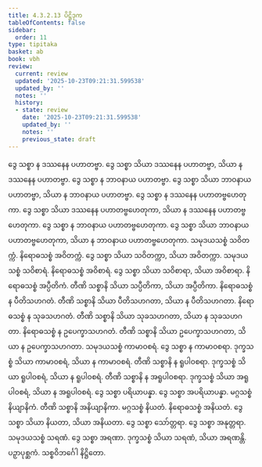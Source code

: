 ```yaml
---
title: 4.3.2.13 ပိဋ္ဌိဒုက
tableOfContents: false
sidebar:
  order: 11
type: tipitaka
basket: ab
book: vbh
review:
  current: review
  updated: '2025-10-23T09:21:31.599538'
  updated_by: ''
  notes: ''
  history:
  - state: review
    date: '2025-10-23T09:21:31.599538'
    updated_by: ''
    notes: ''
    previous_state: draft
---
```



<ReviewStatus review={frontmatter.review} showDetails={true} />

<HypothesisAnnotation frontmatter={frontmatter} />

<DynamicBreadcrumb />

<Paragraph number="855" book="vbh">
ဒွေ သစ္စာ န ဒဿနေန ပဟာတဗ္ဗာ. ဒွေ သစ္စာ သိယာ ဒဿနေန ပဟာတဗ္ဗာ, သိယာ န ဒဿနေန ပဟာတဗ္ဗာ. ဒွေ သစ္စာ န ဘာဝနာယ ပဟာတဗ္ဗာ. ဒွေ သစ္စာ သိယာ ဘာဝနာယ ပဟာတဗ္ဗာ, သိယာ န ဘာဝနာယ ပဟာတဗ္ဗာ. ဒွေ သစ္စာ န ဒဿနေန ပဟာတဗ္ဗဟေတုကာ. ဒွေ သစ္စာ သိယာ ဒဿနေန ပဟာတဗ္ဗဟေတုကာ, သိယာ န ဒဿနေန ပဟာတဗ္ဗဟေတုကာ. ဒွေ သစ္စာ န ဘာဝနာယ ပဟာတဗ္ဗဟေတုကာ. ဒွေ သစ္စာ သိယာ ဘာဝနာယ ပဟာတဗ္ဗဟေတုကာ, သိယာ န ဘာဝနာယ ပဟာတဗ္ဗဟေတုကာ. သမုဒယသစ္စံ သဝိတက္ကံ. နိရောဓသစ္စံ အဝိတက္ကံ. ဒွေ သစ္စာ သိယာ သဝိတက္ကာ, သိယာ အဝိတက္ကာ. သမုဒယသစ္စံ သဝိစာရံ. နိရောဓသစ္စံ အဝိစာရံ. ဒွေ သစ္စာ သိယာ သဝိစာရာ, သိယာ အဝိစာရာ. နိရောဓသစ္စံ အပ္ပီတိကံ. တီဏိ သစ္စာနိ သိယာ သပ္ပီတိကာ, သိယာ အပ္ပီတိကာ. နိရောဓသစ္စံ န ပီတိသဟဂတံ. တီဏိ သစ္စာနိ သိယာ ပီတိသဟဂတာ, သိယာ န ပီတိသဟဂတာ. နိရောဓသစ္စံ န သုခသဟဂတံ. တီဏိ သစ္စာနိ သိယာ သုခသဟဂတာ, သိယာ န သုခသဟဂတာ. နိရောဓသစ္စံ န ဥပေက္ခာသဟဂတံ. တီဏိ သစ္စာနိ သိယာ ဥပေက္ခာသဟဂတာ, သိယာ န ဥပေက္ခာသဟဂတာ.
</Paragraph>

<Paragraph number="856" book="vbh">
သမုဒယသစ္စံ ကာမာဝစရံ. ဒွေ သစ္စာ န ကာမာဝစရာ. ဒုက္ခသစ္စံ သိယာ ကာမာဝစရံ, သိယာ န ကာမာဝစရံ. တီဏိ သစ္စာနိ န ရူပါဝစရာ. ဒုက္ခသစ္စံ သိယာ ရူပါဝစရံ, သိယာ န ရူပါဝစရံ. တီဏိ သစ္စာနိ န အရူပါဝစရာ. ဒုက္ခသစ္စံ သိယာ အရူပါဝစရံ, သိယာ န အရူပါဝစရံ. ဒွေ သစ္စာ ပရိယာပန္နာ. ဒွေ သစ္စာ အပရိယာပန္နာ. မဂ္ဂသစ္စံ နိယျာနိကံ. တီဏိ သစ္စာနိ အနိယျာနိကာ. မဂ္ဂသစ္စံ နိယတံ. နိရောဓသစ္စံ အနိယတံ. ဒွေ သစ္စာ သိယာ နိယတာ, သိယာ အနိယတာ. ဒွေ သစ္စာ သော်တ္တရာ. ဒွေ သစ္စာ အနုတ္တရာ. သမုဒယသစ္စံ သရဏံ. ဒွေ သစ္စာ အရဏာ. ဒုက္ခသစ္စံ သိယာ သရဏံ, သိယာ အရဏန္တိ.

</Paragraph>

<Paragraph number="857" type="center" book="vbh">
ပဉှာပုစ္ဆကံ.



</Paragraph>

<Paragraph number="858" type="center" book="vbh">
သစ္စဝိဘင်္ဂေါ နိဋ္ဌိတော.
</Paragraph>